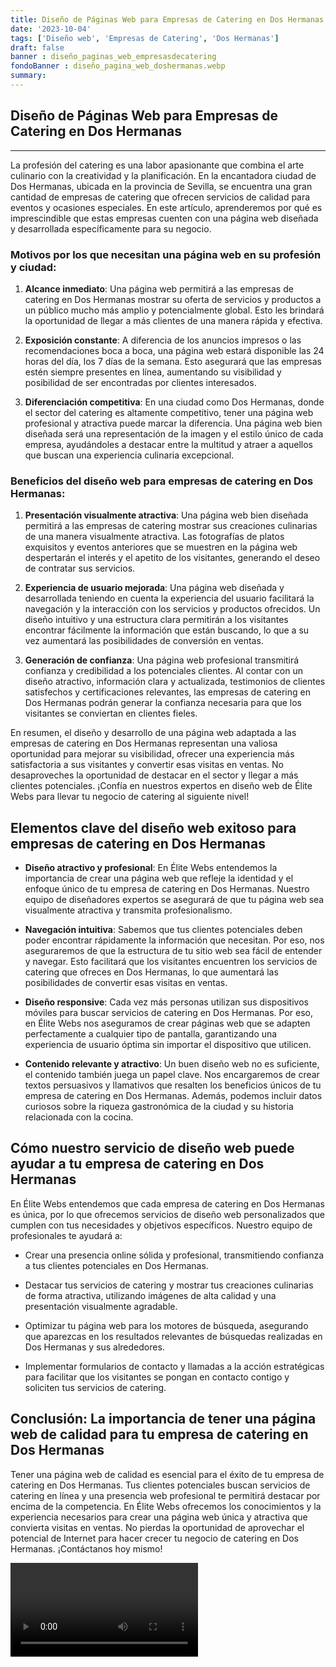 ```yaml
---
title: Diseño de Páginas Web para Empresas de Catering en Dos Hermanas
date: '2023-10-04'
tags: ['Diseño web', 'Empresas de Catering', 'Dos Hermanas']
draft: false
banner : diseño_paginas_web_empresasdecatering
fondoBanner : diseño_pagina_web_doshermanas.webp
summary: 
---
```


## Diseño de Páginas Web para Empresas de Catering en Dos Hermanas

---

La profesión del catering es una labor apasionante que combina el arte culinario con la creatividad y la planificación. En la encantadora ciudad de Dos Hermanas, ubicada en la provincia de Sevilla, se encuentra una gran cantidad de empresas de catering que ofrecen servicios de calidad para eventos y ocasiones especiales. En este artículo, aprenderemos por qué es imprescindible que estas empresas cuenten con una página web diseñada y desarrollada específicamente para su negocio.

### Motivos por los que necesitan una página web en su profesión y ciudad:

1. **Alcance inmediato**: Una página web permitirá a las empresas de catering en Dos Hermanas mostrar su oferta de servicios y productos a un público mucho más amplio y potencialmente global. Esto les brindará la oportunidad de llegar a más clientes de una manera rápida y efectiva.

2. **Exposición constante**: A diferencia de los anuncios impresos o las recomendaciones boca a boca, una página web estará disponible las 24 horas del día, los 7 días de la semana. Esto asegurará que las empresas estén siempre presentes en línea, aumentando su visibilidad y posibilidad de ser encontradas por clientes interesados.

3. **Diferenciación competitiva**: En una ciudad como Dos Hermanas, donde el sector del catering es altamente competitivo, tener una página web profesional y atractiva puede marcar la diferencia. Una página web bien diseñada será una representación de la imagen y el estilo único de cada empresa, ayudándoles a destacar entre la multitud y atraer a aquellos que buscan una experiencia culinaria excepcional.

### Beneficios del diseño web para empresas de catering en Dos Hermanas:

1. **Presentación visualmente atractiva**: Una página web bien diseñada permitirá a las empresas de catering mostrar sus creaciones culinarias de una manera visualmente atractiva. Las fotografías de platos exquisitos y eventos anteriores que se muestren en la página web despertarán el interés y el apetito de los visitantes, generando el deseo de contratar sus servicios.

2. **Experiencia de usuario mejorada**: Una página web diseñada y desarrollada teniendo en cuenta la experiencia del usuario facilitará la navegación y la interacción con los servicios y productos ofrecidos. Un diseño intuitivo y una estructura clara permitirán a los visitantes encontrar fácilmente la información que están buscando, lo que a su vez aumentará las posibilidades de conversión en ventas.

3. **Generación de confianza**: Una página web profesional transmitirá confianza y credibilidad a los potenciales clientes. Al contar con un diseño atractivo, información clara y actualizada, testimonios de clientes satisfechos y certificaciones relevantes, las empresas de catering en Dos Hermanas podrán generar la confianza necesaria para que los visitantes se conviertan en clientes fieles.

En resumen, el diseño y desarrollo de una página web adaptada a las empresas de catering en Dos Hermanas representan una valiosa oportunidad para mejorar su visibilidad, ofrecer una experiencia más satisfactoria a sus visitantes y convertir esas visitas en ventas. No desaproveches la oportunidad de destacar en el sector y llegar a más clientes potenciales. ¡Confía en nuestros expertos en diseño web de Élite Webs para llevar tu negocio de catering al siguiente nivel!

<GifSeo />

<Cta />

## Elementos clave del diseño web exitoso para empresas de catering en Dos Hermanas

- **Diseño atractivo y profesional**: En Élite Webs entendemos la importancia de crear una página web que refleje la identidad y el enfoque único de tu empresa de catering en Dos Hermanas. Nuestro equipo de diseñadores expertos se asegurará de que tu página web sea visualmente atractiva y transmita profesionalismo.

- **Navegación intuitiva**: Sabemos que tus clientes potenciales deben poder encontrar rápidamente la información que necesitan. Por eso, nos aseguraremos de que la estructura de tu sitio web sea fácil de entender y navegar. Esto facilitará que los visitantes encuentren los servicios de catering que ofreces en Dos Hermanas, lo que aumentará las posibilidades de convertir esas visitas en ventas.

- **Diseño responsive**: Cada vez más personas utilizan sus dispositivos móviles para buscar servicios de catering en Dos Hermanas. Por eso, en Élite Webs nos aseguramos de crear páginas web que se adapten perfectamente a cualquier tipo de pantalla, garantizando una experiencia de usuario óptima sin importar el dispositivo que utilicen.

- **Contenido relevante y atractivo**: Un buen diseño web no es suficiente, el contenido también juega un papel clave. Nos encargaremos de crear textos persuasivos y llamativos que resalten los beneficios únicos de tu empresa de catering en Dos Hermanas. Además, podemos incluir datos curiosos sobre la riqueza gastronómica de la ciudad y su historia relacionada con la cocina.

## Cómo nuestro servicio de diseño web puede ayudar a tu empresa de catering en Dos Hermanas

En Élite Webs entendemos que cada empresa de catering en Dos Hermanas es única, por lo que ofrecemos servicios de diseño web personalizados que cumplen con tus necesidades y objetivos específicos. Nuestro equipo de profesionales te ayudará a:

- Crear una presencia online sólida y profesional, transmitiendo confianza a tus clientes potenciales en Dos Hermanas.

- Destacar tus servicios de catering y mostrar tus creaciones culinarias de forma atractiva, utilizando imágenes de alta calidad y una presentación visualmente agradable.

- Optimizar tu página web para los motores de búsqueda, asegurando que aparezcas en los resultados relevantes de búsquedas realizadas en Dos Hermanas y sus alrededores.

- Implementar formularios de contacto y llamadas a la acción estratégicas para facilitar que los visitantes se pongan en contacto contigo y soliciten tus servicios de catering.

## Conclusión: La importancia de tener una página web de calidad para tu empresa de catering en Dos Hermanas

Tener una página web de calidad es esencial para el éxito de tu empresa de catering en Dos Hermanas. Tus clientes potenciales buscan servicios de catering en línea y una presencia web profesional te permitirá destacar por encima de la competencia. En Élite Webs ofrecemos los conocimientos y la experiencia necesarios para crear una página web única y atractiva que convierta visitas en ventas. No pierdas la oportunidad de aprovechar el potencial de Internet para hacer crecer tu negocio de catering en Dos Hermanas. ¡Contáctanos hoy mismo!

<Video />

<CtaBot job='Empresas de Catering' city='Dos Hermanas'/>

<Gmaps query='Dos Hermanas+españa+maps' />